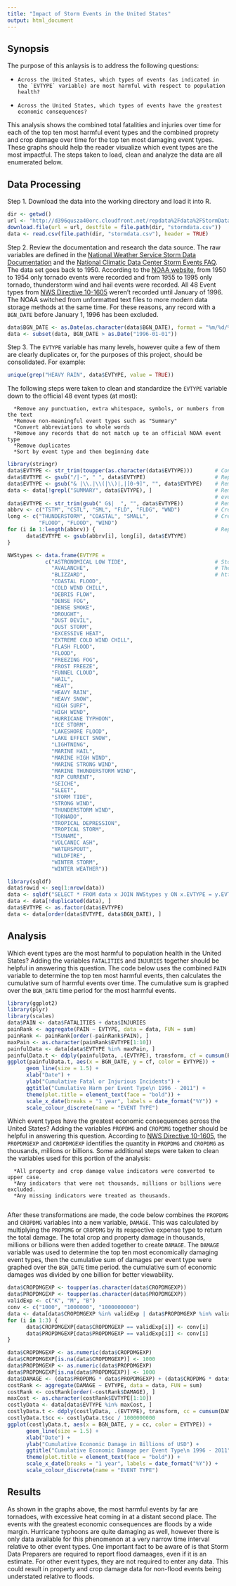 ```yaml
---
title: "Impact of Storm Events in the United States"
output: html_document
---
```


## Synopsis
The purpose of this anlaysis is to address the following questions:

*     Across the United States, which types of events (as indicated in the `EVTYPE` variable) are most harmful with respect to population health?
*     Across the United States, which types of events have the greatest economic consequences?

This analysis shows the combined total fatalities and injuries over time for each of the top ten most harmful event types and the combined proprety and crop damage over time for the top ten most damaging event types. These graphs should help the reader visualize which event types are the most impactful. The steps taken to load, clean and analyze the data are all enumerated below.

## Data Processing

Step 1. Download the data into the working directory and load it into R.
```r
dir <- getwd()
url <- "http://d396qusza40orc.cloudfront.net/repdata%2Fdata%2FStormData.csv.bz2"
download.file(url = url, destfile = file.path(dir, "stormdata.csv"))
data <- read.csv(file.path(dir, "stormdata.csv"), header = TRUE)
```

Step 2. Review the documentation and research the data source. The raw variables are defined in the [National Weather Service Storm Data Documentation](https://d396qusza40orc.cloudfront.net/repdata%2Fpeer2_doc%2Fpd01016005curr.pdf) and the [National Climatic Data Center Storm Events FAQ](https://d396qusza40orc.cloudfront.net/repdata%2Fpeer2_doc%2FNCDC%20Storm%20Events-FAQ%20Page.pdf). The data set goes back to 1950. According to the [NOAA website](http://www.ncdc.noaa.gov/stormevents/details.jsp), from 1950 to 1954 only tornado events were recorded and from 1955 to 1995 only tornado, thunderstorm wind and hail events were recorded. All 48 Event types from [NWS Directive 10-1605](http://www.ncdc.noaa.gov/stormevents/pd01016005curr.pdf) weren't recorded until January of 1996. The NOAA switched from unformatted text files to more modern data storage methods at the same time. For these reasons, any record with a `BGN_DATE` before January 1, 1996 has been excluded.
```r
data$BGN_DATE <- as.Date(as.character(data$BGN_DATE), format = "%m/%d/%Y")
data <- subset(data, BGN_DATE > as.Date("1996-01-01"))
```

Step 3. The `EVTYPE` variable has many levels, however quite a few of them are clearly duplicates or, for the purposes of this project, should be consolidated. For example:
```r
unique(grep("HEAVY RAIN", data$EVTYPE, value = TRUE))
```

The following steps were taken to clean and standardize the `EVTYPE` variable down to the official 48 event types (at most):

      *Remove any punctuation, extra whitespace, symbols, or numbers from the text
      *Remove non-meaningful event types such as "Summary"
      *Convert abbreviations to whole words
      *Remove any records that do not match up to an official NOAA event type
      *Remove duplicates
      *Sort by event type and then beginning date
```r
library(stringr)
data$EVTYPE <- str_trim(toupper(as.character(data$EVTYPE)))       # Convert EVTYPE to character class, upper case, and remove leading and trailing spaces.
data$EVTYPE <- gsub("/|-", " ", data$EVTYPE)                      # Replace "/" and "-" characters with spaces.
data$EVTYPE <- gsub("& |\\.|\\(|\\)|,|[0-9]", "", data$EVTYPE)    # Remove all non alphabetical characters.
data <- data[!grepl("SUMMARY", data$EVTYPE), ]                    # Remove any "SUMMARY..." event types. These records have lots of missing data and 
                                                                  # events that they refer to should be represented in other records.
data$EVTYPE <- str_trim(gsub(" G$|  ", "", data$EVTYPE))          # Remove trailing "G" or duplicated whitespace caused by earlier cleaning steps.
abbrv <- c("TSTM", "CSTL", "SML", "FLD", "FLDG", "WND")           # Create a vector of the abbreviations used in the remaining event types.
long <- c("THUNDERSTORM", "COASTAL", "SMALL",                     # Create a vector of the long version of the abbreviation.
          "FLOOD", "FLOOD", "WIND")   
for (i in 1:length(abbrv)) {                                      # Replace all abbreviations with their longer version.
      data$EVTYPE <- gsub(abbrv[i], long[i], data$EVTYPE)
}

NWStypes <- data.frame(EVTYPE = 
            c("ASTRONOMICAL LOW TIDE",                            # Store a vector of all 48 official types of event.
              "AVALANCHE",                                        # The list can be found in this document: 
              "BLIZZARD",                                         # http://www.ncdc.noaa.gov/stormevents/pd01016005curr.pdf
              "COASTAL FLOOD",
              "COLD WIND CHILL",
              "DEBRIS FLOW",
              "DENSE FOG",
              "DENSE SMOKE",
              "DROUGHT",
              "DUST DEVIL",
              "DUST STORM",
              "EXCESSIVE HEAT",
              "EXTREME COLD WIND CHILL",
              "FLASH FLOOD",
              "FLOOD",
              "FREEZING FOG",
              "FROST FREEZE",
              "FUNNEL CLOUD",
              "HAIL",
              "HEAT",
              "HEAVY RAIN",
              "HEAVY SNOW",
              "HIGH SURF",
              "HIGH WIND",
              "HURRICANE TYPHOON",
              "ICE STORM",
              "LAKESHORE FLOOD",
              "LAKE EFFECT SNOW",
              "LIGHTNING",
              "MARINE HAIL",
              "MARINE HIGH WIND",
              "MARINE STRONG WIND",
              "MARINE THUNDERSTORM WIND",
              "RIP CURRENT",
              "SEICHE",
              "SLEET",
              "STORM TIDE",
              "STRONG WIND",
              "THUNDERSTORM WIND",
              "TORNADO",
              "TROPICAL DEPRESSION",
              "TROPICAL STORM",
              "TSUNAMI",
              "VOLCANIC ASH",
              "WATERSPOUT",
              "WILDFIRE",
              "WINTER STORM",
              "WINTER WEATHER"))

library(sqldf)
data$rowid <- seq(1:nrow(data))
data <- sqldf("SELECT * FROM data x JOIN NWStypes y ON x.EVTYPE = y.EVTYPE") # Filter out records that don't match one of the 48 event types
data <- data[!duplicated(data), ]                                            # Check for duplicates
data$EVTYPE <- as.factor(data$EVTYPE)
data <- data[order(data$EVTYPE, data$BGN_DATE), ]                            # Sort the data by event type then beginning date.
```

## Analysis
Which event types are the most harmful to population health in the United States? Adding the variables `FATALITIES` and `INJURIES` together should be helpful in answering this question. The code below uses the combined `PAIN` variable to determine the top ten most harmful events, then calculates the cumulative sum of harmful events over time. The cumulative sum is graphed over the `BGN_DATE` time period for the most harmful events.
```r
library(ggplot2)
library(plyr)
library(scales)
data$PAIN <- data$FATALITIES + data$INJURIES                                  # Add up fatalities with injuries for total harm caused per event.
painRank <- aggregate(PAIN ~ EVTYPE, data = data, FUN = sum)                  # Subset the data to only include the top 10 most harmful events.
painRank <- painRank[order(-painRank$PAIN), ]
maxPain <- as.character(painRank$EVTYPE[1:10])
painfulData <- data[data$EVTYPE %in% maxPain, ]
painfulData.t <- ddply(painfulData, .(EVTYPE), transform, cf = cumsum(PAIN))  # Calculate the cumulative sum of harmful events for each event type.
ggplot(painfulData.t, aes(x = BGN_DATE, y = cf, color = EVTYPE)) +            # Graph of the cumulative sum of harmful events over time.
      geom_line(size = 1.5) +
      xlab("Date") +
      ylab("Cumulative Fatal or Injurious Incidents") +
      ggtitle("Cumulative Harm per Event Type\n 1996 - 2011") +
      theme(plot.title = element_text(face = "bold")) +
      scale_x_date(breaks = "1 year", labels = date_format("%Y")) +
      scale_colour_discrete(name = "EVENT TYPE")
```

Which event types have the greatest economic consequences across the United States? Adding the variables `PROPDMG` and `CROPDMG` together should be helpful in answering this question. According to [NWS Directive 10-1605](http://www.ncdc.noaa.gov/stormevents/pd01016005curr.pdf), the `PROPDMGEXP` and `CROPDMGEXP` identifies the quantity in `PROPDMG` and `CROPDMG` as thousands, millions or billions. Some additional steps were taken to clean the variables used for this portion of the analysis:

      *All property and crop damage value indicators were converted to upper case.
      *Any indicators that were not thousands, millions or billions were excluded.
      *Any missing indicators were treated as thousands.
      
After these transformations are made, the code below combines the `PROPDMG` and `CROPDMG` variables into a new variable, `DAMAGE`. This was calculated by multiplying the `PROPDMG` or `CROPDMG` by its respective expense type to return the total damage. The total crop and property damage in thousands, millions or billions were then added together to create `DAMAGE`. The `DAMAGE` variable was used to determine the top ten most economically damaging event types, then the cumulative sum of damages per event type were graphed over the `BGN_DATE` time period. the cumulative sum of economic damages was divided by one billion for better viewability.
```r
data$CROPDMGEXP <- toupper(as.character(data$CROPDMGEXP))
data$PROPDMGEXP <- toupper(as.character(data$PROPDMGEXP))
validExp <- c("K", "M", "B")
conv <- c("1000", "1000000", "1000000000")
data <- data[data$CROPDMGEXP %in% validExp | data$PROPDMGEXP %in% validExp, ]       # Subset the data to only include valid EXP types.
for (i in 1:3) {
      data$CROPDMGEXP[data$CROPDMGEXP == validExp[i]] <- conv[i]
      data$PROPDMGEXP[data$PROPDMGEXP == validExp[i]] <- conv[i]
}

data$CROPDMGEXP <- as.numeric(data$CROPDMGEXP)
data$CROPDMGEXP[is.na(data$CROPDMGEXP)] <- 1000                                     # Treat any missing expense types as thousands.
data$PROPDMGEXP <- as.numeric(data$PROPDMGEXP)
data$PROPDMGEXP[is.na(data$PROPDMGEXP)] <- 1000
data$DAMAGE <- (data$PROPDMG * data$PROPDMGEXP) + (data$CROPDMG * data$CROPDMGEXP)  # Calculate the total cost of damages (property and crop).
costRank <- aggregate(DAMAGE ~ EVTYPE, data = data, FUN = sum)                      # Calculate the total damage per event and find the top 10.
costRank <- costRank[order(-costRank$DAMAGE), ]
maxCost <- as.character(costRank$EVTYPE[1:10])
costlyData <- data[data$EVTYPE %in% maxCost, ]
costlyData.t <- ddply(costlyData, .(EVTYPE), transform, cc = cumsum(DAMAGE))        # Calculate the cumulative sum of total damages over time.
costlyData.t$cc <- costlyData.t$cc / 1000000000
ggplot(costlyData.t, aes(x = BGN_DATE, y = cc, color = EVTYPE)) +                   # Graph of the cumulative sum of damages over time.
      geom_line(size = 1.5) +
      xlab("Date") +
      ylab("Cumulative Economic Damage in Billions of USD") +
      ggtitle("Cumulative Economic Damage per Event Type\n 1996 - 2011") +
      theme(plot.title = element_text(face = "bold")) +
      scale_x_date(breaks = "1 year", labels = date_format("%Y")) +
      scale_colour_discrete(name = "EVENT TYPE")
```

## Results
As shown in the graphs above, the most harmful events by far are tornadoes, with excessive heat coming in at a distant second place. The events with the greatest economic consequences are floods by a wide margin. Hurricane typhoons are quite damaging as well, however there is only data available for this phenomenon at a very narrow time interval relative to other event types. One important fact to be aware of is that Storm Data Preparers are required to report flood damaages, even if it is an estimate. For other event types, they are not required to enter any data. This could result in property and crop damage data for non-flood events being understated relative to floods.